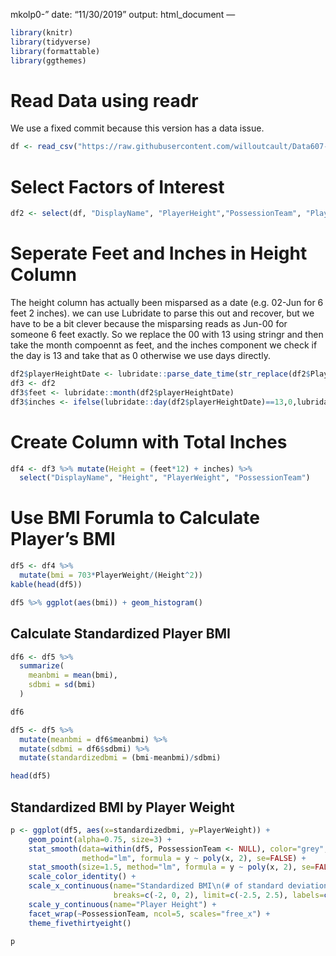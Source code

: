 

 mkolp0-" 
date: "11/30/2019"
output: html_document
---

```{r}
library(knitr)
library(tidyverse)
library(formattable)
library(ggthemes)
```

# Read Data using readr

We use a fixed commit because this version has a data issue. 

```{r}
df <- read_csv("https://raw.githubusercontent.com/willoutcault/Data607-Data-Acquisition/975ba8d48e0c3d8590bd9afa79e75632152aabfc/runningbacks%20consolidated.csv")
```

# Select Factors of Interest
```{r}
df2 <- select(df, "DisplayName", "PlayerHeight","PossessionTeam", "PlayerWeight")
```

# Seperate Feet and Inches in Height Column
The height column has actually been misparsed as a date (e.g. 02-Jun for 6 feet 2 inches). we can use Lubridate to parse this out and recover, but we have to be a bit clever because the misparsing reads as Jun-00 for someone 6 feet exactly. So we replace the 00 with 13 using stringr and then take the month compoennt as feet, and the inches component we check if the day is 13 and take that as 0 otherwise we use days directly.  
```{r}
df2$playerHeightDate <- lubridate::parse_date_time(str_replace(df2$PlayerHeight,"00","13"), c("d-b","b-d"))
df3 <- df2
df3$feet <- lubridate::month(df2$playerHeightDate)
df3$inches <- ifelse(lubridate::day(df2$playerHeightDate)==13,0,lubridate::day(df2$playerHeightDate)) 
```

# Create Column with Total Inches
```{r}
df4 <- df3 %>% mutate(Height = (feet*12) + inches) %>%
  select("DisplayName", "Height", "PlayerWeight", "PossessionTeam")
```

# Use BMI Forumla to Calculate Player's BMI
```{r}
df5 <- df4 %>%
  mutate(bmi = 703*PlayerWeight/(Height^2))
kable(head(df5))
```


```{r}
df5 %>% ggplot(aes(bmi)) + geom_histogram()
```

## Calculate Standardized Player BMI
```{r}
df6 <- df5 %>% 
  summarize(
    meanbmi = mean(bmi),
    sdbmi = sd(bmi)
  )

df6

```

```{r echo=TRUE, warning=FALSE, message=FALSE}

df5 <- df5 %>% 
  mutate(meanbmi = df6$meanbmi) %>% 
  mutate(sdbmi = df6$sdbmi) %>% 
  mutate(standardizedbmi = (bmi-meanbmi)/sdbmi)

head(df5)
```

## Standardized BMI by Player Weight

```{r echo=TRUE, warning=FALSE, message=FALSE}
p <- ggplot(df5, aes(x=standardizedbmi, y=PlayerWeight)) + 
    geom_point(alpha=0.75, size=3) + 
    stat_smooth(data=within(df5, PossessionTeam <- NULL), color="grey", size=.5,
                method="lm", formula = y ~ poly(x, 2), se=FALSE) +
    stat_smooth(size=1.5, method="lm", formula = y ~ poly(x, 2), se=FALSE) +
    scale_color_identity() +
    scale_x_continuous(name="Standardized BMI\n(# of standard deviations from mean)",
                       breaks=c(-2, 0, 2), limit=c(-2.5, 2.5), labels=c("-2", "0", "+2")) +
    scale_y_continuous(name="Player Height") +
    facet_wrap(~PossessionTeam, ncol=5, scales="free_x") +
    theme_fivethirtyeight() 

p

```